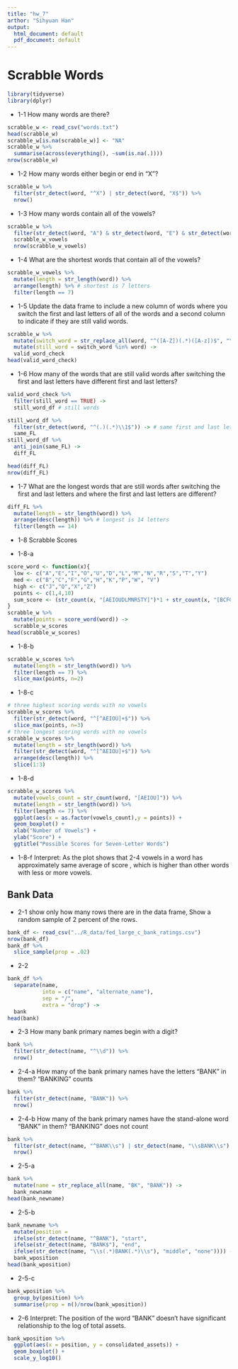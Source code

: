 ```yaml
---
title: "hw_7"
arthor: "Sihyuan Han"
output:
  html_document: default
  pdf_document: default
---
```


# Scrabble Words

```r
library(tidyverse)
library(dplyr)
```


* 1-1 How many words are there?
```r
scrabble_w <- read_csv("words.txt")
head(scrabble_w)
scrabble_w[is.na(scrabble_w)] <- "NA"
scrabble_w %>% 
  summarise(across(everything(), ~sum(is.na(.))))
nrow(scrabble_w)
```

* 1-2 How many words either begin or end in “X”?
```r
scrabble_w %>% 
  filter(str_detect(word, "^X") | str_detect(word, "X$")) %>% 
  nrow()
```

* 1-3 How many words contain all of the vowels?
```r
scrabble_w %>% 
  filter(str_detect(word, "A") & str_detect(word, "E") & str_detect(word, "I") & str_detect(word, "O") & str_detect(word, "U")) ->
  scrabble_w_vowels
  nrow(scrabble_w_vowels)
```

* 1-4 What are the shortest words that contain all of the vowels?
```r
scrabble_w_vowels %>% 
  mutate(length = str_length(word)) %>% 
  arrange(length) %>% # shortest is 7 letters
  filter(length == 7)
```

* 1-5 Update the data frame to include a new column of words where you switch the first and last letters of all of the words and a second column to indicate if they are still valid words.
```r
scrabble_w %>% 
  mutate(switch_word = str_replace_all(word, "^([A-Z])(.*)([A-z])$", "\\3\\2\\1")) %>% 
  mutate(still_word = switch_word %in% word) ->
  valid_word_check
head(valid_word_check)
```

* 1-6  How many of the words that are still valid words after switching the first and last letters have different first and last letters?
```r
valid_word_check %>% 
  filter(still_word == TRUE) ->
  still_word_df # still words

still_word_df %>% 
  filter(str_detect(word, "^(.)(.*)\\1$")) -> # same first and last letter
  same_FL
still_word_df %>% 
  anti_join(same_FL) ->
  diff_FL

head(diff_FL)
nrow(diff_FL)
```

* 1-7 What are the longest words that are still words after switching the first and last letters and where the first and last letters are different?
```r
diff_FL %>% 
  mutate(length = str_length(word)) %>% 
  arrange(desc(length)) %>% # longest is 14 letters
  filter(length == 14)
```

* 1-8 Scrabble Scores

* 1-8-a
```r
score_word <- function(x){
  low <- c("A","E","I","O","U","D","L","M","N","R","S","T","Y")
  med <- c("B","C","F","G","H","K","P","W", "V")
  high <- c("J","Q","X","Z")
  points <- c(1,4,10)
  sum_score <- (str_count(x, "[AEIOUDLMNRSTY]")*1 + str_count(x, "[BCFGHKPWV]")*4 + str_count(x, "[JQXZ]")*10)
}
scrabble_w %>% 
  mutate(points = score_word(word)) ->
  scrabble_w_scores
head(scrabble_w_scores)
```

* 1-8-b
```r
scrabble_w_scores %>% 
  mutate(length = str_length(word)) %>%
  filter(length == 7) %>% 
  slice_max(points, n=2)
```

* 1-8-c
```r
# three highest scoring words with no vowels
scrabble_w_scores %>% 
  filter(str_detect(word, "^[^AEIOU]+$")) %>% 
  slice_max(points, n=3)
# three longest scoring words with no vowels
scrabble_w_scores %>% 
  mutate(length = str_length(word)) %>% 
  filter(str_detect(word, "^[^AEIOU]+$")) %>% 
  arrange(desc(length)) %>% 
  slice(1:3)
```

* 1-8-d
```r
scrabble_w_scores %>% 
  mutate(vowels_count = str_count(word, "[AEIOU]")) %>% 
  mutate(length = str_length(word)) %>% 
  filter(length <= 7) %>% 
  ggplot(aes(x = as.factor(vowels_count),y = points)) +
  geom_boxplot() +
  xlab("Number of Vowels") +
  ylab("Score") +
  ggtitle("Possible Scores for Seven-Letter Words")
```

* 1-8-f Interpret: As the plot shows that 2-4 vowels in a word has approximately same average of score , which is higher than other words with less or more vowels. 

## Bank Data

* 2-1 show only how many rows there are in the data frame, Show a random sample of 2 percent of the rows.
```r
bank_df <- read_csv("../R_data/fed_large_c_bank_ratings.csv")
nrow(bank_df)
bank_df %>% 
  slice_sample(prop = .02)
```

* 2-2 
```r
bank_df %>% 
  separate(name,
           into = c("name", "alternate_name"),
           sep = "/",
           extra = "drop") ->
  bank
head(bank)
```

* 2-3 How many bank primary names begin with a digit?
```r
bank %>% 
  filter(str_detect(name, "^\\d")) %>% 
  nrow()
```

* 2-4-a  How many of the bank primary names have the letters “BANK” in them? “BANKING” counts
```r
bank %>% 
  filter(str_detect(name, "BANK")) %>% 
  nrow()
```

* 2-4-b How many of the bank primary names have the stand-alone word “BANK” in them? “BANKING” does not count
```r
bank %>% 
  filter(str_detect(name, "^BANK\\s") | str_detect(name, "\\sBANK\\s") | str_detect(name, "\\sBANK$")) %>% 
  nrow()
```

* 2-5-a
```r
bank %>% 
  mutate(name = str_replace_all(name, "BK", "BANK")) ->
  bank_newname
head(bank_newname)
```

* 2-5-b
```r
bank_newname %>%
  mutate(position = 
  ifelse(str_detect(name, "^BANK"), "start",
  ifelse(str_detect(name, "BANK$"), "end",
  ifelse(str_detect(name, "\\s(.*)BANK(.*)\\s"), "middle", "none")))) ->
  bank_wposition
head(bank_wposition)
```

* 2-5-c
```r
bank_wposition %>% 
  group_by(position) %>% 
  summarise(prop = n()/nrow(bank_wposition))
```

* 2-6 Interpret: The position of the word "BANK" doesn't have significant relationship to the log of total assets.
```r
bank_wposition %>% 
  ggplot(aes(x = position, y = consolidated_assets)) +
  geom_boxplot() +
  scale_y_log10()
```


